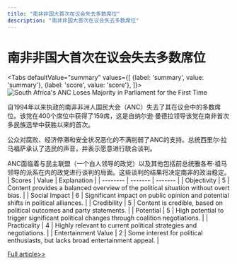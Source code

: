 ```yaml
---
title: "南非非国大首次在议会失去多数席位"
description: "南非非国大首次在议会失去多数席位"
---
```



# 南非非国大首次在议会失去多数席位


<Tabs
	defaultValue="summary"
	values={[
	{label: 'summary', value: 'summary'},
	{label: 'score', value: 'score'},
]}>
<TabItem value="summary">
<img
  src="https://pub-0a8ecc5052d0464f962a5358e503f73e.r2.dev/2024/06/Pol-VEH-1717382488-0.jpg"
  alt="South Africa's ANC Loses Majority in Parliament for the First Time"
/>



自1994年以来执政的南非非洲人国民大会（ANC）失去了其在议会中的多数席位。该党在400个席位中获得了159席，这是自纳尔逊·曼德拉领导该党在南非首次多民族选举中获胜以来的首次。

公众对腐败、经济停滞和安全状况恶化的不满削弱了ANC的支持。总统西里尔·拉马福萨承认了选民的声音，并表示愿意进行联合谈判。

ANC面临着与民主联盟（一个白人领导的政党）以及其他包括前总统雅各布·祖马领导的派系在内的政党进行谈判的局面。这些谈判的结果将决定南非的政治稳定。
</TabItem>
<TabItem value="score">
	| Scores     | Value   | Explanation |
	| -------- | ------- | ------- |
	| Objectivity  | 5    | Content provides a balanced overview of the political situation without overt bias.    |
	| Social Impact | 6     | Significant impact on public opinion and potential shifts in political alliances.    |
	| Credibility    | 5    | Content is credible, based on political outcomes and party statements.    |
	| Potential    | 5    | High potential to trigger significant political changes through coalition negotiations.    |
	| Practicality    | 4    | Highly relevant to current political strategies and negotiations.    |
	| Entertainment Value    | 2    | Some interest for political enthusiasts, but lacks broad entertainment appeal.    |
</TabItem>
</Tabs>

[Full article>>](https://www3.nhk.or.jp/nhkworld/en/news/20240603_09/)
